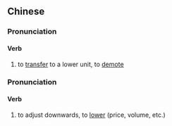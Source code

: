 {{also|下调}}
==Chinese==
{{zh-forms|s=下调}}

===Pronunciation===
{{zh-pron
|m=xiàdiào
|c=haa6 diu6
|cat=v
}}

====Verb====
{{zh-verb}}

# to [[transfer]] to a lower unit, to [[demote]]

===Pronunciation===
{{zh-pron
|m=xiàtiáo
|c=haa6 tiu4
|cat=v
}}

====Verb====
{{zh-verb}}

# to adjust downwards, to [[lower]] (price, volume, etc.)